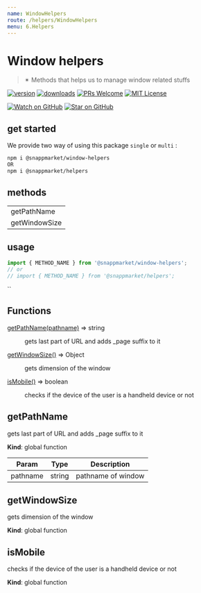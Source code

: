 ```yaml
---
name: WindowHelpers
route: /helpers/WindowHelpers
menu: 6.Helpers
---
```



# Window helpers
> ✴ Methods that helps us to manage window related stuffs

[![version](https://img.shields.io/npm/v/@snappmarket/window-helpers.svg?style=flat-square)](https://www.npmjs.com/package/@snappmarket/window-helpers)
[![downloads](https://img.shields.io/npm/dm/@snappmarket/window-helpers.svg?style=flat-square)](http://www.npmtrends.com/@snappmarket/window-helpers)
[![PRs Welcome](https://img.shields.io/badge/PRs-welcome-brightgreen.svg?style=flat-square)](http://makeapullrequest.com)
[![MIT License](https://img.shields.io/npm/l/@snappmarket/window-helpers.svg?style=flat-square)](https://github.com/snappmarket/frontend-toolbox/tree/master/packages/useDidUpdateEffect/blob/master/LICENSE.md)

[![Watch on GitHub](https://img.shields.io/github/watchers/snappmarket/frontend-toolbox.svg?style=social)](https://github.com/snappmarket/frontend-toolbox/watchers)
[![Star on GitHub](https://img.shields.io/github/stars/snappmarket/frontend-toolbox.svg?style=social)](https://github.com/snappmarket/frontend-toolbox/stargazers)

## get started
We provide two way of using this package `single` or `multi` :
```bash
npm i @snappmarket/window-helpers
OR
npm i @snappmarket/helpers
```

## methods
|        |
| ------ |
| getPathName                                                 |
| getWindowSize                                                 |

## usage
```javascript
import { METHOD_NAME } from '@snappmarket/window-helpers';
// or
// import { METHOD_NAME } from '@snappmarket/helpers';
```
``

## Functions

<dl>
<dt><a href="#getPathName">getPathName(pathname)</a> ⇒ string</dt>
<dd><p>gets last part of URL and adds _page suffix to it</p>
</dd>
<dt><a href="#getWindowSize">getWindowSize()</a> ⇒ Object</dt>
<dd><p>gets dimension  of the window</p>
</dd>
<dt><a href="#isMobile">isMobile()</a> ⇒ boolean</dt>
<dd><p>checks if the device of the user is a handheld device or not</p>
</dd>
</dl>

<a name="getPathName"></a>

## getPathName
gets last part of URL and adds _page suffix to it

**Kind**: global function

| Param | Type | Description |
| --- | --- | --- |
| pathname | string | pathname of window |

<a name="getWindowSize"></a>

## getWindowSize
gets dimension  of the window

**Kind**: global function
<a name="isMobile"></a>

## isMobile
checks if the device of the user is a handheld device or not

**Kind**: global function
